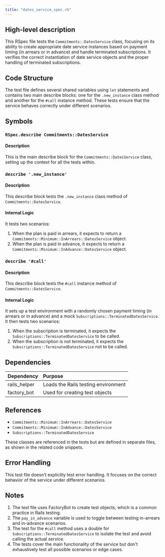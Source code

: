 ```yaml
---
title: "dates_service_spec.rb"
---
```


## High-level description
This RSpec file tests the `Commitments::DatesService` class, focusing on its ability to create appropriate date service instances based on payment timing (in arrears or in advance) and handle terminated subscriptions. It verifies the correct instantiation of date service objects and the proper handling of terminated subscriptions.

## Code Structure
The test file defines several shared variables using `let` statements and contains two main describe blocks: one for the `.new_instance` class method and another for the `#call` instance method. These tests ensure that the service behaves correctly under different scenarios.

## Symbols

### `RSpec.describe Commitments::DatesService`
#### Description
This is the main describe block for the `Commitments::DatesService` class, setting up the context for all the tests within.

### `describe '.new_instance'`
#### Description
This describe block tests the `.new_instance` class method of `Commitments::DatesService`.

#### Internal Logic
It tests two scenarios:
1. When the plan is paid in arrears, it expects to return a `Commitments::Minimum::InArrears::DatesService` object.
2. When the plan is paid in advance, it expects to return a `Commitments::Minimum::InAdvance::DatesService` object.

### `describe '#call'`
#### Description
This describe block tests the `#call` instance method of `Commitments::DatesService`.

#### Internal Logic
It sets up a test environment with a randomly chosen payment timing (in arrears or in advance) and a mock `Subscriptions::TerminatedDatesService`. It then tests two scenarios:
1. When the subscription is terminated, it expects the `Subscriptions::TerminatedDatesService` to be called.
2. When the subscription is not terminated, it expects the `Subscriptions::TerminatedDatesService` not to be called.

## Dependencies
| Dependency | Purpose |
|:-----------|:--------|
| rails_helper | Loads the Rails testing environment |
| factory_bot | Used for creating test objects |

## References
- `Commitments::Minimum::InArrears::DatesService`
- `Commitments::Minimum::InAdvance::DatesService`
- `Subscriptions::TerminatedDatesService`

These classes are referenced in the tests but are defined in separate files, as shown in the related code snippets.

## Error Handling
This test file doesn't explicitly test error handling. It focuses on the correct behavior of the service under different scenarios.

## Notes
1. The test file uses FactoryBot to create test objects, which is a common practice in Rails testing.
2. The `pay_in_advance` variable is used to toggle between testing in-arrears and in-advance scenarios.
3. The test for the `#call` method uses a double for `Subscriptions::TerminatedDatesService` to isolate the test and avoid calling the actual service.
4. The tests cover the main functionality of the service but don't exhaustively test all possible scenarios or edge cases.